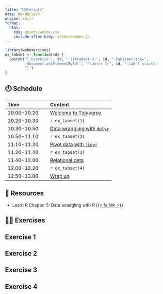 ```yaml
---
title: "Materials"
date: 04/08/2024
engine: knitr
format: 
  html:
    css: assets/webex.css
    include-after-body: assets/webex.js
---
```


```r
library(webexercises)
ex_tabset <- function(id) {
  paste0("[_Exercise ", id, "_](#tabset-1-", id, "-tab){onclick=",
         'document.getElementById(', "'tabset-1-", id, "-tab').click();",
         '}')
}
```




## 🕙 Schedule


Time | Content 
:-----------|:-----------------|
10.00-10.20 | [Welcome to Tidyverse](slides/slide1.html){target="_blank"} |     
10.20-10.30 | `r ex_tabset(1)` |     
10.30-10.50 | [Data wrangling with `dplyr`](slides/slide2.html){target="_blank"} |     
10.50-11.10 | `r ex_tabset(2)` |      
11.10-11.20 | [Pivot data with `tidyr`](slides/slide3.html){target="_blank"} |     
11.20-11.40 | `r ex_tabset(3)` |     
11.40-12.00 | [Relational data](slides/slide4.html){target="_blank"} |     
12.00-12.20 | `r ex_tabset(4)` |     
12.50-13.00 | [Wrap up](slides/slide5.html){target="_blank"} |     


## 📑 Resources

- Learn R Chapter 5: Data wrangling with R [{{< fa link >}}](https://learnr.numbat.space/chapter5){target="_blank"}

## 🏋️‍♀️ Exercises

::: panel-tabset

## Exercise 1


## Exercise 2

## Exercise 3

## Exercise 4


:::